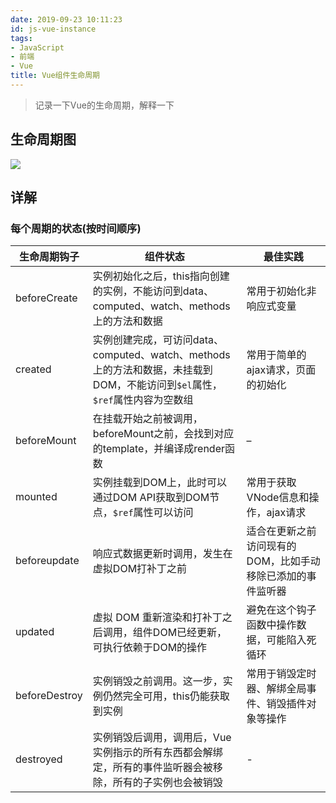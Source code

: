 ```yaml
---
date: 2019-09-23 10:11:23
id: js-vue-instance
tags:
- JavaScript
- 前端
- Vue
title: Vue组件生命周期
---
```


> 记录一下Vue的生命周期，解释一下

<!-- more -->

## 生命周期图

![](https://cn.vuejs.org/images/lifecycle.png)

## 详解

### 每个周期的状态(按时间顺序)

| 生命周期钩子  | 组件状态                                                                                                               | 最佳实践                                                    |
| ------------- | ---------------------------------------------------------------------------------------------------------------------- | ----------------------------------------------------------- |
| beforeCreate  | 实例初始化之后，this指向创建的实例，不能访问到data、computed、watch、methods上的方法和数据                             | 常用于初始化非响应式变量                                    |
| created       | 实例创建完成，可访问data、computed、watch、methods上的方法和数据，未挂载到DOM，不能访问到`$el`属性，`$ref`属性内容为空数组 | 常用于简单的ajax请求，页面的初始化                          |
| beforeMount   | 在挂载开始之前被调用，beforeMount之前，会找到对应的template，并编译成render函数                                        | –                                                           |
| mounted       | 实例挂载到DOM上，此时可以通过DOM API获取到DOM节点，`$ref`属性可以访问                                                    | 常用于获取VNode信息和操作，ajax请求                         |
| beforeupdate  | 响应式数据更新时调用，发生在虚拟DOM打补丁之前                                                                          | 适合在更新之前访问现有的DOM，比如手动移除已添加的事件监听器 |
| updated       | 虚拟 DOM 重新渲染和打补丁之后调用，组件DOM已经更新，可执行依赖于DOM的操作                                              | 避免在这个钩子函数中操作数据，可能陷入死循环                |
| beforeDestroy | 实例销毁之前调用。这一步，实例仍然完全可用，this仍能获取到实例                                                         | 常用于销毁定时器、解绑全局事件、销毁插件对象等操作          |
| destroyed     | 实例销毁后调用，调用后，Vue 实例指示的所有东西都会解绑定，所有的事件监听器会被移除，所有的子实例也会被销毁             | -                                                           |